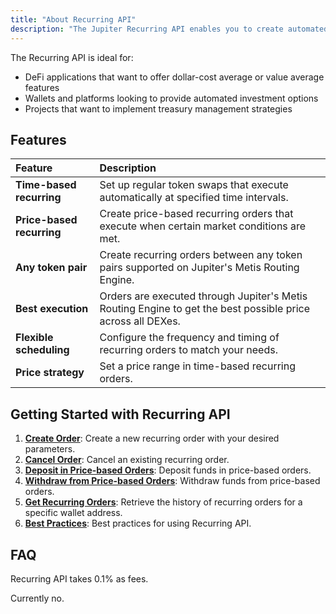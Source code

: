 ```yaml
---
title: "About Recurring API"
description: "The Jupiter Recurring API enables you to create automated recurring orders on Solana, allowing users to set up regular token swaps that execute automatically based on time intervals or price conditions."
---
```


The Recurring API is ideal for:

* DeFi applications that want to offer dollar-cost average or value average features
* Wallets and platforms looking to provide automated investment options
* Projects that want to implement treasury management strategies

## Features

| Feature                   | Description                                                                                                 |
| :------------------------ | :----------------------------------------------------------------------------------------------------------- |
| **Time-based recurring**  | Set up regular token swaps that execute automatically at specified time intervals.                          |
| **Price-based recurring** | Create price-based recurring orders that execute when certain market conditions are met.                    |
| **Any token pair**        | Create recurring orders between any token pairs supported on Jupiter's Metis Routing Engine.                |
| **Best execution**        | Orders are executed through Jupiter's Metis Routing Engine to get the best possible price across all DEXes. |
| **Flexible scheduling**   | Configure the frequency and timing of recurring orders to match your needs.                                 |
| **Price strategy**        | Set a price range in time-based recurring orders.                                                           |

## Getting Started with Recurring API

1. [**Create Order**](/docs/recurring/create-order): Create a new recurring order with your desired parameters.
2. [**Cancel Order**](/docs/recurring/cancel-order): Cancel an existing recurring order.
3. [**Deposit in Price-based Orders**](/docs/recurring/deposit-price-order): Deposit funds in price-based orders.
4. [**Withdraw from Price-based Orders**](/docs/recurring/withdraw-price-order): Withdraw funds from price-based orders.
5. [**Get Recurring Orders**](/docs/recurring/get-recurring-orders): Retrieve the history of recurring orders for a specific wallet address.
6. [**Best Practices**](/docs/recurring/best-practices): Best practices for using Recurring API.

## FAQ

<AccordionGroup>
<Accordion title="What is the fee for using Recurring API?">

Recurring API takes 0.1% as fees.
</Accordion>

<Accordion title="Can integrators take fees using Recurring API?">

Currently no.
</Accordion>
</AccordionGroup>
